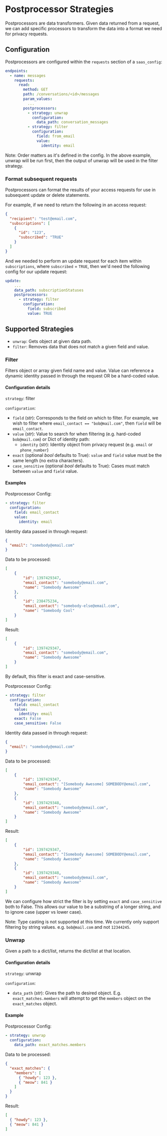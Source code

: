 
# Postprocessor Strategies

Postprocessors are data transformers. Given data returned from a request, we can add specific processors to transform the data into a format we need for privacy requests.

## Configuration

Postprocessors are configured within the `requests` section of a `saas_config`:

```yaml
endpoints:
  - name: messages
    requests:
      read:
        method: GET
        path: /conversations/<id>/messages
        param_values:
          ...
        postprocessors:
          - strategy: unwrap
            configuration:
              data_path: conversation_messages
          - strategy: filter
            configuration:
              field: from_email
              value:
                identity: email
```

<Callout emoji="ⓘ">Note: Order matters as it's defined in the config. In the above example, unwrap will be run first, then the output of unwrap will be used in the filter strategy.</Callout>

### Format subsequent requests

Postprocessors can format the results of your access requests for use in subsequent update or delete statements.

For example, if we need to return the following in an access request:

```json
{
  "recipient": "test@email.com",
  "subscriptions": [
    {
      "id": "123",
      "subscribed": "TRUE"
    }
  ]
}
```

And we needed to perform an update request for each item within `subscriptions`, where `subscribed` = `TRUE`, then we'd need the following config for our update request:

```yaml
update:
    ...
    data_path: subscriptionStatuses
    postprocessors:
      - strategy: filter
        configuration:
          field: subscribed
          value: TRUE
```

## Supported Strategies

- `unwrap`: Gets object at given data path.
- `filter`: Removes data that does not match a given field and value.

### Filter

Filters object or array given field name and value. Value can reference a dynamic identity passed in through the request OR be a hard-coded value.

#### Configuration details

`strategy`: filter

`configuration`:

- `field` (_str_): Corresponds to the field on which to filter. For example, we wish to filter where `email_contact == "bob@mail.com"`, then `field` will be `email_contact`.
- `value` (_str_): Value to search for when filtering (e.g. hard-coded `bob@mail.com`) or Dict of identity path:
  - `identity` (_str_): Identity object from privacy request (e.g. `email` or `phone_number`)
- `exact` (optional _bool_ defaults to True): `value` and `field` value must be the same length (no extra characters).
- `case_sensitive` (optional _bool_ defaults to True): Cases must match between `value` and `field` value.

#### Examples

Postprocessor Config:

```yaml
- strategy: filter
  configuration:
    field: email_contact
    value:
      identity: email
```

Identity data passed in through request:

```json
{
  "email": "somebody@email.com"
}
```

Data to be processed:

```json
[
    {
        "id": 1397429347,
        "email_contact": "somebody@email.com",
        "name": "Somebody Awesome"
    },
    {
        "id": 238475234,
        "email_contact": "somebody-else@email.com",
        "name": "Somebody Cool"
    }
]
```

Result:

```json
[
    {
        "id": 1397429347,
        "email_contact": "somebody@email.com",
        "name": "Somebody Awesome"
    }
]
```

By default, this filter is exact and case-sensitive.

Postprocessor Config:

```yaml
- strategy: filter
  configuration:
    field: email_contact
    value:
      identity: email
    exact: False
    case_sensitive: False
```

Identity data passed in through request:

```json
{
  "email": "somebody@email.com"
}
```

Data to be processed:

```json
[
    {
        "id": 1397429347,
        "email_contact": "[Somebody Awesome] SOMEBODY@email.com",
        "name": "Somebody Awesome"
    },
    {
        "id": 1397429348,
        "email_contact": "somebody@email.com",
        "name": "Somebody Awesome"
    }
]
```

Result:

```json
[
    {
        "id": 1397429347,
        "email_contact": "[Somebody Awesome] SOMEBODY@email.com",
        "name": "Somebody Awesome"
    },
    {
        "id": 1397429348,
        "email_contact": "somebody@email.com",
        "name": "Somebody Awesome"
    }
]
```

We can configure how strict the filter is by setting `exact` and `case_sensitive` both to False. This allows our value to be a substring of a longer string, and to ignore case (upper vs lower case).

Note: Type casting is not supported at this time. We currently only support filtering by string values. e.g. `bob@mail.com` and not `12344245`.

### Unwrap

Given a path to a dict/list, returns the dict/list at that location.

#### Configuration details

`strategy`: unwrap

`configuration`:

- `data_path` (_str_): Gives the path to desired object. E.g. `exact_matches.members` will attempt to get the `members` object on the `exact_matches` object.

#### Example

Postprocessor Config:

```yaml
- strategy: unwrap
  configuration:
    data_path: exact_matches.members
```

Data to be processed:

```json
{
  "exact_matches": {
    "members": [
      { "howdy": 123 },
      { "meow": 841 }
    ]
  }
}
```

Result:

```json
[
  { "howdy": 123 },
  { "meow": 841 }
]
```

